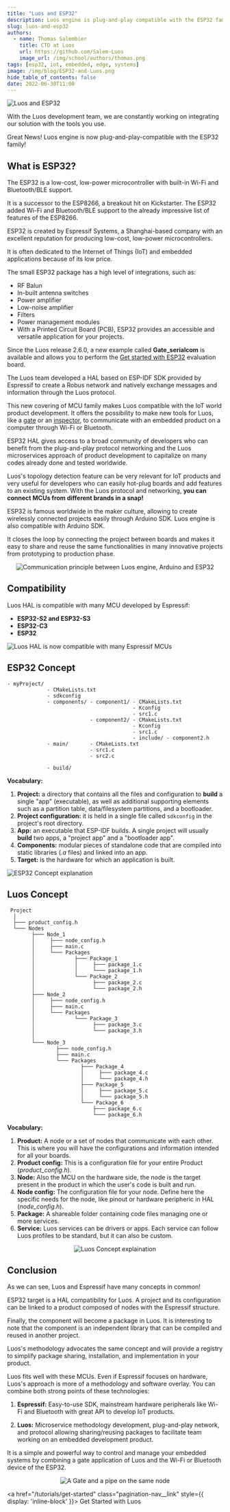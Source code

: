 ```yaml
---
title: "Luos and ESP32"
description: Luos engine is plug-and-play compatible with the ESP32 family! Luos and Espressif have many concepts in common, find out more in this article.
slug: luos-and-esp32
authors:
  - name: Thomas Salembier
    title: CTO at Luos
    url: https://github.com/Salem-Luos
    image_url: /img/school/authors/thomas.png
tags: [esp32, iot, embedded, edge, systems]
image: /img/blog/ESP32-and-Luos.png
hide_table_of_contents: false
date: 2022-06-30T11:00
---
```


![Luos and ESP32](/img/blog/ESP32-and-Luos.png)

With the Luos development team, we are constantly working on integrating our solution with the tools you use. 

Great News! Luos engine is now plug-and-play-compatible with the ESP32 family!

<!--truncate-->

<h2>What is ESP32?</h2>

The ESP32 is a low-cost, low-power microcontroller with built-in Wi-Fi and Bluetooth/BLE support.

It is a successor to the ESP8266, a breakout hit on Kickstarter. The ESP32 added Wi-Fi and Bluetooth/BLE support to the already impressive list of features of the ESP8266.

ESP32 is created by Espressif Systems, a Shanghai-based company with an excellent reputation for producing low-cost, low-power microcontrollers.

It is often dedicated to the Internet of Things (IoT) and embedded applications because of its low price.

The small ESP32 package has a high level of integrations, such as:

- RF Balun
- In-built antenna switches
- Power amplifier
- Low-noise amplifier
- Filters
- Power management modules
- With a Printed Circuit Board (PCB), ESP32 provides an accessible and versatile application for your projects.

Since the Luos release 2.6.0, a new example called **Gate_serialcom** is available and allows you to perform the [Get started with ESP32](/tutorials/get-started) evaluation board.

The Luos team developed a HAL based on ESP-IDF SDK provided by Espressif to create a Robus network and natively exchange messages and information through the Luos protocol.

This new covering of MCU family makes Luos compatible with the IoT world product development. It offers the possibility to make new tools for Luos, like a [gate](/docs/tools/gate) or an [inspector](/docs/tools/inspector), to communicate with an embedded product on a computer through Wi-Fi or Bluetooth.

ESP32 HAL gives access to a broad community of developers who can benefit from the plug-and-play protocol networking and the Luos microservices approach of product development to capitalize on many codes already done and tested worldwide.

Luos's topology detection feature can be very relevant for IoT products and very useful for developers who can easily hot-plug boards and add features to an existing system. With the Luos protocol and networking, **you can connect MCUs from different brands in a snap!**

ESP32 is famous worldwide in the maker culture, allowing to create wirelessly connected projects easily through Arduino SDK. Luos engine is also compatible with Arduino SDK. 

It closes the loop by connecting the project between boards and makes it easy to share and reuse the same functionalities in many innovative projects from prototyping to production phase.

<div align="center">
  <Image src="/img/blog/communication_esp32_arduino_and_luos_engine_white.svg" darkSrc="/img/blog/communication_esp32_arduino_and_luos_engine_dark.svg" alt="Communication principle between Luos engine, Arduino and ESP32" />
</div>

<h2>Compatibility</h2>

Luos HAL is compatible with many MCU developed by Espressif:

- **ESP32-S2 and ESP32-S3**
- **ESP32-C3**
- **ESP32**

![Luos HAL is now compatible with many Espressif MCUs](/img/blog/ESP8266-ESP32-comparision.png)

<h2>ESP32 Concept</h2>

```AsciiDoc    
- myProject/
             - CMakeLists.txt
             - sdkconfig
             - components/ - component1/ - CMakeLists.txt
                                         - Kconfig
                                         - src1.c
                           - component2/ - CMakeLists.txt
                                         - Kconfig
                                         - src1.c
                                         - include/ - component2.h
             - main/       - CMakeLists.txt
                           - src1.c
                           - src2.c

             - build/
```

**Vocabulary:**

1. **Project:** a directory that contains all the files and configuration to **build** a single "app" (executable), as well as additional supporting elements such as a partition table, data/filesystem partitions, and a bootloader.
2. **Project configuration:** it is held in a single file called `sdkconfig` in the project's root directory.
3. **App:** an executable that ESP-IDF builds. A single project will usually **build** two apps, a "project app" and a "bootloader app".
4. **Components:** modular pieces of standalone code that are compiled into static libraries (*.a* files) and linked into an app.
5. **Target:** is the hardware for which an application is built.

![ESP32 Concept explanation](/img/blog/ESP32-concept.png)

<h2>Luos Concept</h2>

```AsciiDoc
 Project
  │
  ├─── product_config.h
  └─── Nodes
        ├─── Node_1
        │     ├─── node_config.h
        │     ├─── main.c
        │     └─── Packages
        │             ├─── Package_1
        │             │     ├─── package_1.c
        │             │     └─── package_1.h
        │             └─── Package_2
        │                   ├─── package_2.c
        │                   └─── package_2.h
        ├─── Node_2
        │     ├─── node_config.h
        │     ├─── main.c
        │     └─── Packages
        │             └─── Package_3
        │                   ├─── package_3.c
        │                   └─── package_3.h
        │
        └─── Node_3
                ├─── node_config.h
                ├─── main.c
                └─── Packages
                        ├─── Package_4
                        │     ├─── package_4.c
                        │     └─── package_4.h
                        ├─── Package_5
                        │     ├─── package_5.c
                        │     └─── package_5.h
                        └─── Package_6
                            ├─── package_6.c
                            └─── package_6.h

```

**Vocabulary:**

1. **Product:** A node or a set of nodes that communicate with each other. This is where you will have the configurations and information intended for all your boards.
2. **Product config:** This is a configuration file for your entire Product (*product_config.h*).
3. **Node:** Also the MCU on the hardware side, the node is the target present in the product in which the user's code is built and run.
4. **Node config:** The configuration file for your node. Define here the specific needs for the node, like pinout or hardware peripheric in HAL (*node_config.h*).
5. **Package:** A shareable folder containing code files managing one or more services.
6. **Service:** Luos services can be drivers or apps. Each service can follow Luos profiles to be standard, but it can also be custom.

<div align="center">
  <Image
    src="/img/feature-service-package-node-board.png"
    darkSrc="/img/luos-layers-white.png" alt="Luos Concept explaination"
  />
</div>

<h2>Conclusion</h2>

As we can see, Luos and Espressif have many concepts in common! 

ESP32 target is a HAL compatibility for Luos. A project and its configuration can be linked to a product composed of nodes with the Espressif structure.

Finally, the component will become a package in Luos. It is interesting to note that the component is an independent library that can be compiled and reused in another project. 

Luos's methodology advocates the same concept and will provide a registry to simplify package sharing, installation, and implementation in your product.

Luos fits well with these MCUs. Even if Espressif focuses on hardware, Luos's approach is more of a methodology and software overlay. You can combine both strong points of these technologies:

1. **Espressif:** Easy-to-use SDK, mainstream hardware peripherals like Wi-Fi and Bluetooth with great API to develop IoT products.

2. **Luos:** Microservice methodology development, plug-and-play network, and protocol allowing sharing/reusing packages to facilitate team working on an embedded development product.

It is a simple and powerful way to control and manage your embedded systems by combining a gate application of Luos and the Wi-Fi or Bluetooth device of the ESP32.

<div align="center">
  <Image src="/img/gate_pipe.svg" darkSrc="/img/gate_pipe_dark.svg" alt="A Gate and a pipe on the same node"/>
</div>

<a href="/tutorials/get-started" class="pagination-nav__link" style={{ display: 'inline-block' }}>
  Get Started with Luos
</a>

